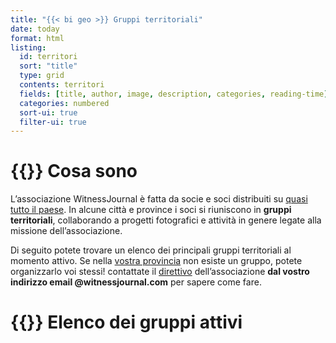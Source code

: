 ```yaml
---
title: "{{< bi geo >}} Gruppi territoriali"
date: today
format: html
listing:
  id: territori
  sort: "title"
  type: grid
  contents: territori
  fields: [title, author, image, description, categories, reading-time]
  categories: numbered
  sort-ui: true
  filter-ui: true
---
```


# {{<bi info-circle>}} Cosa sono

L'associazione WitnessJournal è fatta da socie e soci distribuiti su [quasi tutto il paese](/situazione_soci.html#distribuzione-per-genere). In alcune città e province i soci si riuniscono in **gruppi territoriali**, collaborando a progetti fotografici e attività in genere legate alla missione dell'associazione. 

Di seguito potete trovare un elenco dei principali gruppi territoriali al momento attivo. Se nella [vostra provincia](/situazione_soci.html) non esiste un gruppo, potete organizzarlo voi stessi! contattate il [direttivo](mailto:direttivo@witnessjournal.com) dell'associazione **dal vostro indirizzo email @witnessjournal.com** per sapere come fare.

# {{<bi list>}} Elenco dei gruppi attivi

:::{#territori}
:::